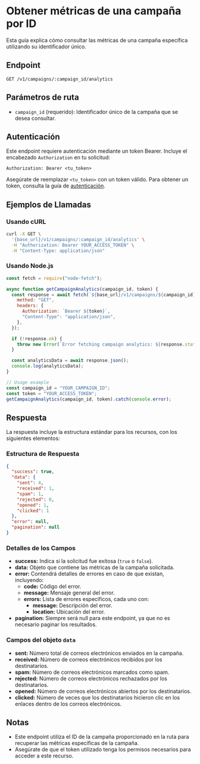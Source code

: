 # Obtener métricas de una campaña por ID

Esta guía explica cómo consultar las métricas de una campaña específica utilizando su identificador único.

## Endpoint

`GET /v1/campaigns/:campaign_id/analytics`

## Parámetros de ruta

- `campaign_id` (requerido): Identificador único de la campaña que se desea consultar.

## Autenticación

Este endpoint requiere autenticación mediante un token Bearer. Incluye el encabezado `Authorization` en tu solicitud:

```
Authorization: Bearer <tu_token>
```

Asegúrate de reemplazar `<tu_token>` con un token válido. Para obtener un token, consulta la guía de [autenticación](/docs/authentication/).

## Ejemplos de Llamadas

### Usando cURL

```bash
curl -X GET \
  '{base_url}/v1/campaigns/:campaign_id/analytics' \
  -H "Authorization: Bearer YOUR_ACCESS_TOKEN" \
  -H "Content-Type: application/json"
```

### Usando Node.js

```javascript
const fetch = require("node-fetch");

async function getCampaignAnalytics(campaign_id, token) {
  const response = await fetch(`${base_url}/v1/campaigns/${campaign_id}/analytics`, {
    method: "GET",
    headers: {
      Authorization: `Bearer ${token}`,
      "Content-Type": "application/json",
    },
  });

  if (!response.ok) {
    throw new Error(`Error fetching campaign analytics: ${response.statusText}`);
  }

  const analyticsData = await response.json();
  console.log(analyticsData);
}

// Usage example
const campaign_id = "YOUR_CAMPAIGN_ID";
const token = "YOUR_ACCESS_TOKEN";
getCampaignAnalytics(campaign_id, token).catch(console.error);
```

## Respuesta

La respuesta incluye la estructura estándar para los recursos, con los siguientes elementos:

### Estructura de Respuesta

```json
{
  "success": true,
  "data": {
    "sent": 4,
    "received": 1,
    "spam": 1,
    "rejected": 0,
    "opened": 1,
    "clicked": 1
  },
  "error": null,
  "pagination": null
}
```

### Detalles de los Campos

- **success:** Indica si la solicitud fue exitosa (`true` o `false`).
- **data:** Objeto que contiene las métricas de la campaña solicitada.
- **error:** Contendrá detalles de errores en caso de que existan, incluyendo:
  - **code:** Código del error.
  - **message:** Mensaje general del error.
  - **errors:** Lista de errores específicos, cada uno con:
    - **message:** Descripción del error.
    - **location:** Ubicación del error.
- **pagination:** Siempre será null para este endpoint, ya que no es necesario paginar los resultados.

### Campos del objeto `data`

- **sent:** Número total de correos electrónicos enviados en la campaña.
- **received:** Número de correos electrónicos recibidos por los destinatarios.
- **spam:** Número de correos electrónicos marcados como spam.
- **rejected:** Número de correos electrónicos rechazados por los destinatarios.
- **opened:** Número de correos electrónicos abiertos por los destinatarios.
- **clicked:** Número de veces que los destinatarios hicieron clic en los enlaces dentro de los correos electrónicos.

## Notas

- Este endpoint utiliza el ID de la campaña proporcionado en la ruta para recuperar las métricas específicas de la campaña.
- Asegúrate de que el token utilizado tenga los permisos necesarios para acceder a este recurso.
